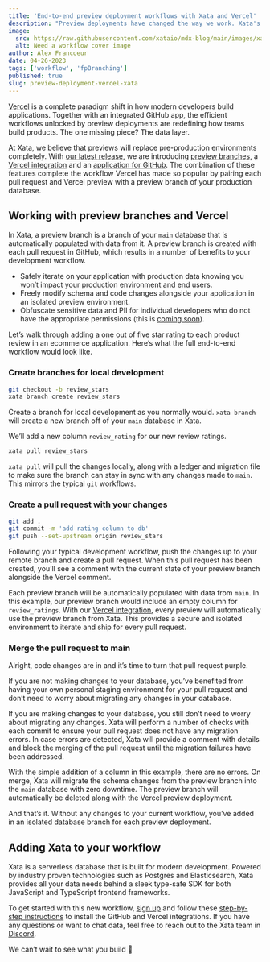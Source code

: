```yaml
---
title: 'End-to-end preview deployment workflows with Xata and Vercel'
description: "Preview deployments have changed the way we work. Xata's integration with Vercel brings the data layer directly into that workflow."
image:
  src: https://raw.githubusercontent.com/xataio/mdx-blog/main/images/xata-vercel.png
  alt: Need a workflow cover image
author: Alex Francoeur
date: 04-26-2023
tags: ['workflow', 'fpBranching']
published: true
slug: preview-deployment-vercel-xata
---
```


[Vercel](https://vercel.com/) is a complete paradigm shift in how modern developers build applications. Together with an integrated GitHub app, the efficient workflows unlocked by preview deployments are redefining how teams build products. The one missing piece? The data layer.

At Xata, we believe that previews will replace pre-production environments completely. With [our latest release](https://xata.io/blog/workflow-github-vercel-netlify-xata), we are introducing [preview branches](https://xata.io/docs/getting-started/workflow), a [Vercel integration](https://vercel.com/integrations/xata) and an [application for GitHub](https://github.com/apps/xata-app). The combination of these features complete the workflow Vercel has made so popular by pairing each pull request and Vercel preview with a preview branch of your production database.

## Working with preview branches and Vercel

In Xata, a preview branch is a branch of your `main` database that is automatically populated with data from it. A preview branch is created with each pull request in GitHub, which results in a number of benefits to your development workflow.

- Safely iterate on your application with production data knowing you won’t impact your production environment and end users.
- Freely modify schema and code changes alongside your application in an isolated preview environment.
- Obfuscate sensitive data and PII for individual developers who do not have the appropriate permissions (this is [coming soon](https://xata.io/roadmap)).

Let’s walk through adding a one out of five star rating to each product review in an ecommerce application. Here’s what the full end-to-end workflow would look like.

<ArticleImage
  src="https://raw.githubusercontent.com/xataio/mdx-blog/main/images/vercel_blog_01.png"
  alt="A screenshot of a preview branch and GitHub comment"
  caption="A Xata preview branch for every preview deployment in Vercel"
  position="center"
  variant="spikyNaga"
  width="2878"
  height="1746"
/>

### Create branches for local development

```bash
git checkout -b review_stars
xata branch create review_stars
```

Create a branch for local development as you normally would. `xata branch` will create a new branch off of your `main` database in Xata.

<ArticleImage
  src="https://raw.githubusercontent.com/xataio/mdx-blog/main/images/vercel_blog_02.png"
  alt="A screenshot of adding a column in Xata"
  caption="Adding a column to a new branch in Xata"
  position="center"
  variant="spikyNaga"
  width="2880"
  height="1480"
/>

We’ll add a new column `review_rating` for our new review ratings.

```bash
xata pull review_stars
```

`xata pull` will pull the changes locally, along with a ledger and migration file to make sure the branch can stay in sync with any changes made to `main`. This mirrors the typical `git` workflows.

### Create a pull request with your changes

```bash
git add .
git commit -m 'add rating column to db'
git push --set-upstream origin review_stars
```

Following your typical development workflow, push the changes up to your remote branch and create a pull request. When this pull request has been created, you’ll see a comment with the current state of your preview branch alongside the Vercel comment.

<ArticleImage
  src="https://raw.githubusercontent.com/xataio/mdx-blog/main/images/vercel_blog_03.png"
  alt="A screenshot GitHub comments for Xata in Vercel"
  caption="A comment with the latest status of the Xata preview branch"
  position="center"
  variant="spikyNaga"
  width="2880"
  height="1480"
/>

Each preview branch will be automatically populated with data from `main`. In this example, our preview branch would include an empty column for `review_ratings`. With our [Vercel integration](https://vercel.com/integrations/xata), every preview will automatically use the preview branch from Xata. This provides a secure and isolated environment to iterate and ship for every pull request.

### Merge the pull request to main

Alright, code changes are in and it’s time to turn that pull request purple.

<ArticleImage
  src="https://raw.githubusercontent.com/xataio/mdx-blog/main/images/vercel_blog_04.png"
  alt="A screenshot of the checks made for the pull request"
  caption="Checks performed by Xata before merging"
  position="center"
  variant="spikyNaga"
  width="2880"
  height="1480"
/>

If you are not making changes to your database, you’ve benefited from having your own personal staging environment for your pull request and don’t need to worry about migrating any changes in your database.

If you are making changes to your database, you still don’t need to worry about migrating any changes. Xata will perform a number of checks with each commit to ensure your pull request does not have any migration errors. In case errors are detected, Xata will provide a comment with details and block the merging of the pull request until the migration failures have been addressed.

With the simple addition of a column in this example, there are no errors. On merge, Xata will migrate the schema changes from the preview branch into the `main` database with zero downtime. The preview branch will automatically be deleted along with the Vercel preview deployment.

And that’s it. Without any changes to your current workflow, you’ve added in an isolated database branch for each preview deployment.

## Adding Xata to your workflow

Xata is a serverless database that is built for modern development. Powered by industry proven technologies such as Postgres and Elasticsearch, Xata provides all your data needs behind a sleek type-safe SDK for both JavaScript and TypeScript frontend frameworks.

To get started with this new workflow, [sign up](https://app.xata.io/signin) and follow these [step-by-step instructions](https://xata.io/docs/getting-started/workflow) to install the GitHub and Vercel integrations. If you have any questions or want to chat data, feel free to reach out to the Xata team in [Discord](https://xata.io/discord).

We can’t wait to see what you build 🦋
